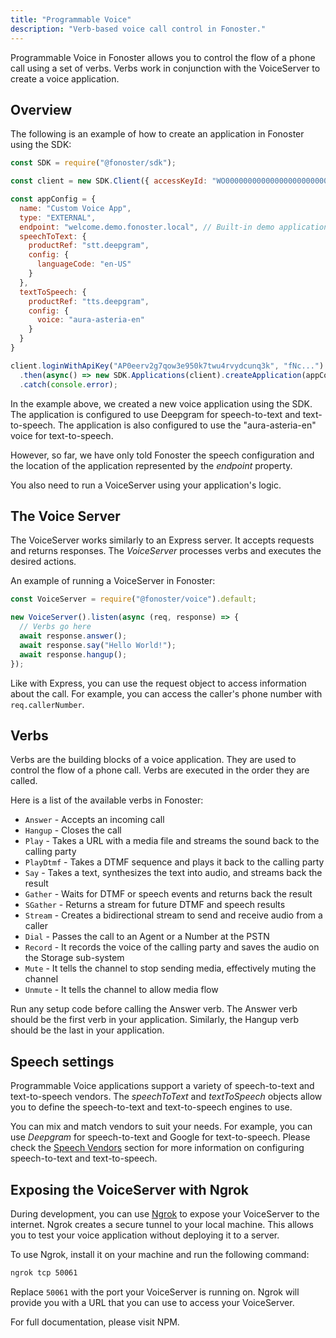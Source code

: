 ```yaml
---
title: "Programmable Voice"
description: "Verb-based voice call control in Fonoster."
---
```


Programmable Voice in Fonoster allows you to control the flow of a phone call using a set of verbs. Verbs work in conjunction with the VoiceServer to create a voice application.

## Overview

The following is an example of how to create an application in Fonoster using the SDK:

```javascript create-app.js {8}
const SDK = require("@fonoster/sdk");

const client = new SDK.Client({ accessKeyId: "WO000000000000000000000000000000" });

const appConfig = {
  name: "Custom Voice App",
  type: "EXTERNAL",
  endpoint: "welcome.demo.fonoster.local", // Built-in demo application
  speechToText: {
    productRef: "stt.deepgram",
    config: {
      languageCode: "en-US"
    }
  },
  textToSpeech: {
    productRef: "tts.deepgram",
    config: {
      voice: "aura-asteria-en"
    }
  }
}

client.loginWithApiKey("AP0eerv2g7qow3e950k7twu4rvydcunq3k", "fNc...")
  .then(async() => new SDK.Applications(client).createApplication(appConfig))
  .catch(console.error);
```

In the example above, we created a new voice application using the SDK. The application is configured to use Deepgram for speech-to-text and text-to-speech. The application is also configured to use the "aura-asteria-en" voice for text-to-speech.

However, so far, we have only told Fonoster the speech configuration and the location of the application represented by the _endpoint_ property.

You also need to run a VoiceServer using your application's logic.

## The Voice Server

The VoiceServer works similarly to an Express server. It accepts requests and returns responses. The _VoiceServer_ processes verbs and executes the desired actions.

An example of running a VoiceServer in Fonoster:

```javascript voice-server.js
const VoiceServer = require("@fonoster/voice").default;

new VoiceServer().listen(async (req, response) => {
  // Verbs go here
  await response.answer();
  await response.say("Hello World!");
  await response.hangup();
});
```

Like with Express, you can use the request object to access information about the call. For example, you can access the caller's phone number with `req.callerNumber`.

## Verbs

Verbs are the building blocks of a voice application. They are used to control the flow of a phone call. Verbs are executed in the order they are called.

Here is a list of the available verbs in Fonoster:

- `Answer` - Accepts an incoming call
- `Hangup` - Closes the call
- `Play` - Takes a URL with a media file and streams the sound back to the calling party
- `PlayDtmf` - Takes a DTMF sequence and plays it back to the calling party
- `Say` - Takes a text, synthesizes the text into audio, and streams back the result
- `Gather` - Waits for DTMF or speech events and returns back the result
- `SGather` - Returns a stream for future DTMF and speech results
- `Stream` - Creates a bidirectional stream to send and receive audio from a caller
- `Dial` - Passes the call to an Agent or a Number at the PSTN
- `Record` - It records the voice of the calling party and saves the audio on the Storage sub-system
- `Mute` - It tells the channel to stop sending media, effectively muting the channel
- `Unmute` - It tells the channel to allow media flow

<Tip>
  Run any setup code before calling the Answer verb. The Answer verb should be the first verb in your application. Similarly, the Hangup verb should be the last in your application.
</Tip>

## Speech settings

Programmable Voice applications support a variety of speech-to-text and text-to-speech vendors. The _speechToText_ and _textToSpeech_ objects allow you to define the speech-to-text and text-to-speech engines to use.

You can mix and match vendors to suit your needs. For example, you can use _Deepgram_ for speech-to-text and Google for text-to-speech. Please check the [Speech Vendors](./speech-vendors) section for more information on configuring speech-to-text and text-to-speech.

## Exposing the VoiceServer with Ngrok

During development, you can use [Ngrok](https://ngrok.com/) to expose your VoiceServer to the internet. Ngrok creates a secure tunnel to your local machine. This allows you to test your voice application without deploying it to a server.

To use Ngrok, install it on your machine and run the following command:

```bash
ngrok tcp 50061
```

Replace `50061` with the port your VoiceServer is running on. Ngrok will provide you with a URL that you can use to access your VoiceServer.

<Card title="See NPM for details" icon="npm" color="#C53635" href="https://www.npmjs.com/package/@fonoster/voice">
  For full documentation, please visit NPM.
</Card>